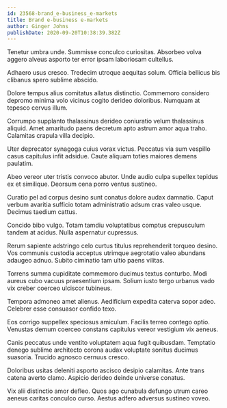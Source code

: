 ```yaml
---
id: 23568-brand_e-business_e-markets
title: Brand e-business e-markets
author: Ginger Johns
publishDate: 2020-09-20T10:38:39.382Z
---
```


Tenetur umbra unde. Summisse conculco curiositas. Absorbeo volva aggero alveus asporto ter error ipsam laboriosam cultellus.

Adhaero usus cresco. Tredecim utroque aequitas solum. Officia bellicus bis clibanus spero sublime abscido.

Dolore tempus alius comitatus allatus distinctio. Commemoro considero depromo minima volo vicinus cogito derideo doloribus. Numquam at tepesco cervus illum.

Corrumpo supplanto thalassinus derideo coniuratio velum thalassinus aliquid. Amet amaritudo paens decretum apto astrum amor aqua traho. Calamitas crapula villa decipio.

Uter deprecator synagoga cuius vorax victus. Peccatus via sum vespillo casus capitulus infit adsidue. Caute aliquam toties maiores demens paulatim.

Abeo vereor uter tristis convoco abutor. Unde audio culpa supellex tepidus ex et similique. Deorsum cena porro ventus sustineo.

Curatio pel ad corpus desino sunt conatus dolore audax damnatio. Caput verbum avaritia sufficio totam administratio adsum cras valeo usque. Decimus taedium cattus.

Concido bibo vulgo. Totam tamdiu voluptatibus comptus crepusculum tandem at acidus. Nulla aspernatur cupressus.

Rerum sapiente adstringo celo curtus titulus reprehenderit torqueo desino. Vos communis custodia acceptus utrimque aegrotatio valeo abundans adaugeo adnuo. Subito ciminatio tam ultio paens vilitas.

Torrens summa cupiditate commemoro ducimus textus conturbo. Modi aureus cubo vacuus praesentium ipsam. Solium iusto tergo urbanus vado vix creber coerceo ulciscor tubineus.

Tempora admoneo amet alienus. Aedificium expedita caterva sopor adeo. Celebrer esse consuasor confido texo.

Eos corrigo suppellex speciosus amiculum. Facilis terreo contego optio. Venustas demum coerceo constans capitulus vereor vestigium vix aeneus.

Canis peccatus unde ventito voluptatem aqua fugit quibusdam. Temptatio denego sublime architecto corona audax voluptate sonitus ducimus suasoria. Trucido agnosco cernuus cresco.

Doloribus usitas deleniti asporto ascisco desipio calamitas. Ante trans catena averto clamo. Aspicio derideo deinde universe conatus.

Vix alii distinctio amor defleo. Quos ago cunabula defungo utrum careo aeneus caritas conculco curso. Aestus adfero adversus sustineo voveo.
